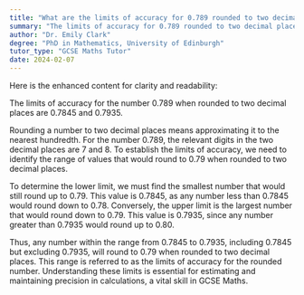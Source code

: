 ```yaml
---
title: "What are the limits of accuracy for 0.789 rounded to two decimal places?"
summary: "The limits of accuracy for 0.789 rounded to two decimal places are 0.7845 to 0.7935."
author: "Dr. Emily Clark"
degree: "PhD in Mathematics, University of Edinburgh"
tutor_type: "GCSE Maths Tutor"
date: 2024-02-07
---
```


Here is the enhanced content for clarity and readability:

The limits of accuracy for the number $0.789$ when rounded to two decimal places are $0.7845$ and $0.7935$.

Rounding a number to two decimal places means approximating it to the nearest hundredth. For the number $0.789$, the relevant digits in the two decimal places are $7$ and $8$. To establish the limits of accuracy, we need to identify the range of values that would round to $0.79$ when rounded to two decimal places.

To determine the lower limit, we must find the smallest number that would still round up to $0.79$. This value is $0.7845$, as any number less than $0.7845$ would round down to $0.78$. Conversely, the upper limit is the largest number that would round down to $0.79$. This value is $0.7935$, since any number greater than $0.7935$ would round up to $0.80$.

Thus, any number within the range from $0.7845$ to $0.7935$, including $0.7845$ but excluding $0.7935$, will round to $0.79$ when rounded to two decimal places. This range is referred to as the limits of accuracy for the rounded number. Understanding these limits is essential for estimating and maintaining precision in calculations, a vital skill in GCSE Maths.
    